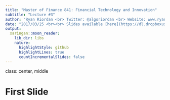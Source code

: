 ```yaml
---
title: "Master of Finance 841: Financial Technology and Innovation"
subtitle: "Lecture #3"
author: "Ryan Riordan <br> Twitter: @algoriordan <br> Website: www.ryanriordan.ca <br> Smith School of Business at Queen's University"
date: "2017/03/25 <br><br> Slides available [here](https://dl.dropboxusercontent.com/s/lnqdcxstamijiak/Lecture1.html?dl=0) <br>"
output:
  xaringan::moon_reader:
    lib_dir: libs
    nature:
      highlightStyle: github
      highlightLines: true
      countIncrementalSlides: false
---
```


class: center, middle

# First Slide